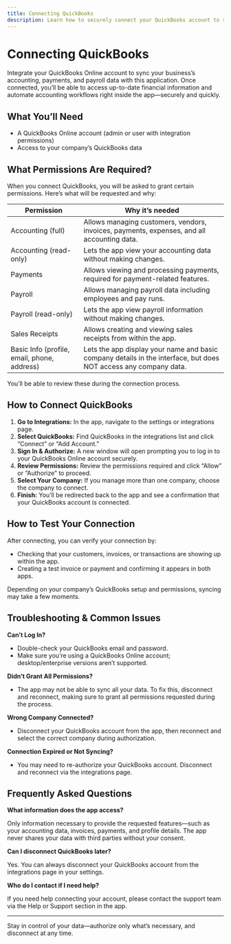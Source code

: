 ```yaml
---
title: Connecting QuickBooks
description: Learn how to securely connect your QuickBooks account to sync financial data with this app.
---
```


# Connecting QuickBooks

Integrate your QuickBooks Online account to sync your business’s accounting, payments, and payroll data with this application. Once connected, you’ll be able to access up-to-date financial information and automate accounting workflows right inside the app—securely and quickly.

## What You’ll Need

- A QuickBooks Online account (admin or user with integration permissions)
- Access to your company’s QuickBooks data

## What Permissions Are Required?

When you connect QuickBooks, you will be asked to grant certain permissions. Here’s what will be requested and why:

| Permission | Why it’s needed |
|---------------------|------------------------------------------------------------------------------|
| Accounting (full) | Allows managing customers, vendors, invoices, payments, expenses, and all accounting data. |
| Accounting (read-only) | Lets the app view your accounting data without making changes. |
| Payments | Allows viewing and processing payments, required for payment-related features. |
| Payroll | Allows managing payroll data including employees and pay runs. |
| Payroll (read-only) | Lets the app view payroll information without making changes. |
| Sales Receipts | Allows creating and viewing sales receipts from within the app. |
| Basic Info (profile, email, phone, address) | Lets the app display your name and basic company details in the interface, but does NOT access any company data. |

You’ll be able to review these during the connection process.

## How to Connect QuickBooks

1. **Go to Integrations:** In the app, navigate to the settings or integrations page.
2. **Select QuickBooks:** Find QuickBooks in the integrations list and click “Connect” or “Add Account.”
3. **Sign In & Authorize:** A new window will open prompting you to log in to your QuickBooks Online account securely.
4. **Review Permissions:** Review the permissions required and click “Allow” or “Authorize” to proceed.
5. **Select Your Company:** If you manage more than one company, choose the company to connect.
6. **Finish:** You’ll be redirected back to the app and see a confirmation that your QuickBooks account is connected.

## How to Test Your Connection

After connecting, you can verify your connection by:

- Checking that your customers, invoices, or transactions are showing up within the app.
- Creating a test invoice or payment and confirming it appears in both apps.

Depending on your company’s QuickBooks setup and permissions, syncing may take a few moments.

## Troubleshooting & Common Issues

**Can’t Log In?**
- Double-check your QuickBooks email and password.
- Make sure you’re using a QuickBooks Online account; desktop/enterprise versions aren’t supported.

**Didn’t Grant All Permissions?**
- The app may not be able to sync all your data. To fix this, disconnect and reconnect, making sure to grant all permissions requested during the process.

**Wrong Company Connected?**
- Disconnect your QuickBooks account from the app, then reconnect and select the correct company during authorization.

**Connection Expired or Not Syncing?**
- You may need to re-authorize your QuickBooks account. Disconnect and reconnect via the integrations page.

## Frequently Asked Questions

**What information does the app access?**

Only information necessary to provide the requested features—such as your accounting data, invoices, payments, and profile details. The app never shares your data with third parties without your consent.

**Can I disconnect QuickBooks later?**

Yes. You can always disconnect your QuickBooks account from the integrations page in your settings.

**Who do I contact if I need help?**

If you need help connecting your account, please contact the support team via the Help or Support section in the app.

---

Stay in control of your data—authorize only what’s necessary, and disconnect at any time.